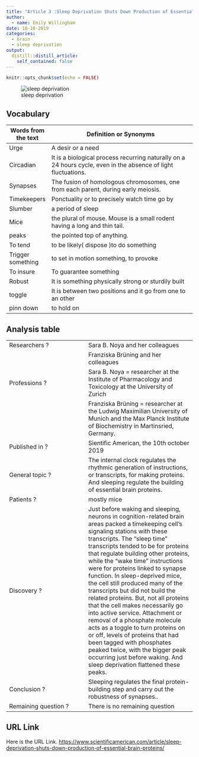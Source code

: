 ```yaml
---
title: "Article 3 :Sleep Deprivation Shuts Down Production of Essential Brain Proteins"
author:
  - name: Emily Willingham
date: 10-10-2019
categories: 
  - brain
  - sleep deprivation 
output:
  distill::distill_article:
    self_contained: false
---
```


```r
knitr::opts_chunk$set(echo = FALSE)
```


![sleep deprivation](https://static.scientificamerican.com/sciam/cache/file/010A514F-04C7-42EA-96A4A194D7E8EBE4_source.jpg?w=590&h=800&145A1CA3-117D-478D-BB38973C859F0BCF)

## Vocabulary

| Words from the text |  Definition or Synonyms                                                                  |
| ------------------- | ---------------------------------------------------------------------------------------- |
|Urge | A desir or a need   | 
|Circadian                    | It is a biological process recurring naturally on a 24 hours cycle, even in the absence of light fluctuations.              |
|Synapses | The fusion of homologous chromosomes, one from each parent, during early meiosis.    |
|Timekeepers| Ponctuality or to precisely watch time go by |
|Slumber|  a period of sleep        |
|Mice| the plural of mouse. Mouse is a small rodent having a long and thin tail.         |
|peaks | the pointed top of anything.     |
|To tend | to be likely( dispose )to do something     |
|Trigger something| to set in motion something, to provoke      |
|To insure| To guarantee something |
|Robust| It is something physically strong or sturdily built    |
|toggle| It is between two positions and it go from one to an other     |
|pinn down |  to hold on     |

## Analysis table

|                        |                                |
|------------------------|--------------------------------|
| Researchers ?          | Sara B. Noya and her colleagues                              |
|                         | Franziska Brüning and her colleagues                        |
| Professions ?          | Sara B. Noya = researcher at the Institute of Pharmacology and Toxicology at the University of Zurich|
|                       | Franziska Brüning = researcher at the Ludwig Maximilian University of Munich and the Max Planck Institute of Biochemistry in Martinsried, Germany.                               ||
| Published in ?         | Sientific American, the 10th october 2019          |
| General topic ?        |The internal clock regulates the rhythmic generation of instructions, or transcripts, for making proteins. And sleeping regulate the building of essential brain proteins.                           |
| Patients ?             |  mostly mice                              |
| Discovery ?            | Just before waking and sleeping, neurons in cognition-related brain areas packed a timekeeping cell’s signaling stations with these transcripts. The “sleep time” transcripts tended to be for proteins that regulate building other proteins, while the “wake time” instructions were for proteins linked to synapse function. In sleep-deprived mice, the cell still produced many of the transcripts but did not build the related proteins. But, not all proteins that the cell makes necessarily go into active service. Attachment or removal of a phosphate molecule acts as a toggle to turn proteins on or off, levels of proteins that had been tagged with phosphates peaked twice, with the bigger peak occurring just before waking. And sleep deprivation flattened these peaks.                           |
| Conclusion ?           | Sleeping regulates the final protein-building step and carry out the robustness of synapses..                               |
| Remaining question ?   | There is no  remaining question                              |

## URL Link
Here is the URL Link. 
<https://www.scientificamerican.com/article/sleep-deprivation-shuts-down-production-of-essential-brain-proteins/>



